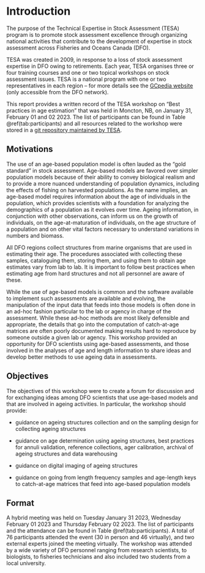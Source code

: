 # Introduction {#sec:introduction}

The purpose of the Technical Expertise in Stock Assessment (TESA) program is to promote stock
assessment excellence through organizing national activities that contribute to the development of
expertise in stock assessment across Fisheries and Oceans Canada (DFO).

TESA was created in 2009, in response to a loss of stock assessment expertise in DFO owing
to retirements. Each year, TESA organises three or four training courses and one or two topical
workshops on stock assessment issues. TESA is a national program with one or two representatives
in each region – for more details see the [GCpedia website](http://www.gcpedia.gc.ca/wiki/DFO_Science_TESA_ETES) (only accessible from the DFO network).

This report provides a written record of the TESA workshop on "Best practices in age estimation" that was held in Moncton, NB, on January 31, February 01 and 02 2023. The list of participants can be found in Table \@ref(tab:participants) and all resources related to the workshop were stored in a [git repository maintained by TESA](https://github.com/TESA-workshops/ageing-best-practices-2023).

## Motivations

The use of an age-based population model is often lauded as the “gold standard” in stock assessment. Age-based models are favored over simpler population models because of their ability to convey biological realism and to provide a more nuanced understanding of population dynamics, including the effects of fishing on harvested populations. As the name implies, an age-based model requires information about the age of individuals in the population, which provides scientists with a foundation for analyzing the demographics of a population as it evolves over time. Ageing information, in conjunction with other observations, can inform us on the growth of individuals, on the age-at-maturation of individuals, on the age structure of a population and on other vital factors necessary to understand variations in numbers and biomass.

All DFO regions collect structures from marine organisms that are used in estimating their age. The procedures associated with collecting these samples, cataloguing them, storing them, and using them to obtain age estimates vary from lab to lab. It is important to follow best practices when estimating age from hard structures and not all personnel are aware of these.

While the use of age-based models is common and the software available to implement such assessments are available and evolving, the manipulation of the input data that feeds into those models is often done in an ad-hoc fashion particular to the lab or agency in charge of the assessment. While these ad-hoc methods are most likely defensible and appropriate, the details that go into the computation of catch-at-age matrices are often poorly documented making results hard to reproduce by someone outside a given lab or agency. This workshop provided an opportunity for DFO scientists using age-based assessments, and those involved in the analyses of age and length information to share ideas and develop better methods to use ageing data in assessments.

## Objectives

The objectives of this workshop were to create a forum for discussion and for exchanging ideas among DFO scientists that use age-based models and that are involved in ageing activities. In particular, the workshop should provide:

- guidance on ageing structures collection and on the sampling design for collecting ageing structures

- guidance on age determination using ageing structures, best practices for annuli validation, reference collections, ager calibration, archival of ageing structures and data warehousing 

- guidance on digital imaging of ageing structures

- guidance on going from length frequency samples and age-length keys to catch-at-age matrices that feed into age-based population models

## Format

A hybrid meeting was held on Tuesday January 31 2023, Wednesday February 01 2023 and Thursday February 02 2023. The list of participants and the attendance can be found in Table \@ref(tab:participants). A total of 76 participants attended the event (30 in person and 46 virtually), and two external experts joined the meeting virtually. The workshop was attended by a wide variety of DFO personnel ranging from research scientists, to biologists, to fisheries technicians and also included two students from a local university.
